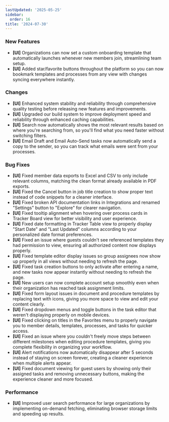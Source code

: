 ```yaml
---
lastUpdated: '2025-05-25'
sidebar:
  order: 16
title: '2024-07-30'
---
```


### New Features

- **[UI]** Organizations can now set a custom onboarding template that automatically launches whenever new members join, streamlining team setup.
- **[UI]** Added star/favorite buttons throughout the platform so you can now bookmark templates and processes from any view with changes syncing everywhere instantly.

### Changes

- **[UI]** Enhanced system stability and reliability through comprehensive quality testing before releasing new features and improvements.
- **[UI]** Upgraded our build system to improve deployment speed and reliability through enhanced caching capabilities.
- **[UI]** Search now automatically shows the most relevant results based on where you're searching from, so you'll find what you need faster without switching filters.
- **[UI]** Email Draft and Email Auto-Send tasks now automatically send a copy to the sender, so you can track what emails were sent from your processes.

### Bug Fixes

- **[UI]** Fixed member data exports to Excel and CSV to only include relevant columns, matching the clean format already available in PDF exports.
- **[UI]** Fixed the Cancel button in job title creation to show proper text instead of code snippets for a cleaner interface.
- **[UI]** Fixed broken API documentation links in Integrations and renamed "Settings" button to "Explore" for clearer navigation.
- **[UI]** Fixed tooltip alignment when hovering over process cards in Tracker Board view for better visibility and user experience.
- **[UI]** Fixed date formatting in Tracker Table view to properly display "Start Date" and "Last Updated" columns according to your personalized date format preferences.
- **[UI]** Fixed an issue where guests couldn't see referenced templates they had permission to view, ensuring all authorized content now displays properly.
- **[UI]** Fixed template editor display issues so group assignees now show up properly in all views without needing to refresh the page.
- **[UI]** Fixed task creation buttons to only activate after entering a name, and new tasks now appear instantly without needing to refresh the page.
- **[UI]** New users can now complete account setup smoothly even when their organization has reached task assignment limits.
- **[UI]** Fixed form layout issues in document and procedure templates by replacing text with icons, giving you more space to view and edit your content clearly.
- **[UI]** Fixed dropdown menus and toggle buttons in the task editor that weren't displaying properly on mobile devices.
- **[UI]** Fixed clicking on titles in the Favorites menu to properly navigate you to member details, templates, processes, and tasks for quicker access.
- **[UI]** Fixed an issue where you couldn't freely move steps between different milestones when editing procedure templates, giving you complete flexibility in organizing your workflow.
- **[UI]** Alert notifications now automatically disappear after 5 seconds instead of staying on screen forever, creating a cleaner experience when multiple alerts appear.
- **[UI]** Fixed document viewing for guest users by showing only their assigned tasks and removing unnecessary buttons, making the experience cleaner and more focused.

### Performance

- **[UI]** Improved user search performance for large organizations by implementing on-demand fetching, eliminating browser storage limits and speeding up results.